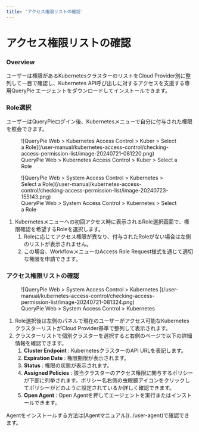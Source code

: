 ```yaml
---
title: 'アクセス権限リストの確認'
---
```



# アクセス権限リストの確認

### Overview

ユーザーは権限があるKubernetesクラスターのリストをCloud Provider別に整列して一目で確認し、Kubernetes API呼び出しに対するアクセスを支援する専用QueryPie エージェントをダウンロードしてインストールできます。

### Role選択

ユーザーはQueryPieログイン後、Kubernetesメニューで自分に付与された権限を照会できます。

<figure data-layout="center" data-align="center">
![QueryPie Web &gt; Kubernetes Access Control &gt; Kuber &gt; Select a Role](/user-manual/kubernetes-access-control/checking-access-permission-list/image-20240721-081220.png)
<figcaption>
QueryPie Web &gt; Kubernetes Access Control &gt; Kuber &gt; Select a Role
</figcaption>
</figure>

<figure data-layout="center" data-align="center">
![QueryPie Web &gt; System Access Control &gt; Kubernetes &gt; Select a Role](/user-manual/kubernetes-access-control/checking-access-permission-list/image-20240723-155143.png)
<figcaption>
QueryPie Web &gt; System Access Control &gt; Kubernetes &gt; Select a Role
</figcaption>
</figure>

1. Kubernetesメニューへの初回アクセス時に表示されるRole選択画面で、権限確認を希望するRoleを選択します。
    1. Roleに応じてアクセス権限が異なり、付与されたRoleがない場合は左側のリストが表示されません。
    2. この場合、WorkflowメニューのAccess Role Request様式を通じて適切な権限を申請できます。


### アクセス権限リストの確認

<figure data-layout="center" data-align="center">
![QueryPie Web &gt; System Access Control &gt; Kubernetes ](/user-manual/kubernetes-access-control/checking-access-permission-list/image-20240721-081324.png)
<figcaption>
QueryPie Web &gt; System Access Control &gt; Kubernetes 
</figcaption>
</figure>

1. Role選択後は左側のパネルで現在のユーザーがアクセス可能なKubernetesクラスターリストがCloud Provider基準で整列して表示されます。
2. クラスターリストで個別クラスターを選択すると右側のページで以下の詳細情報を確認できます。
    1.  **Cluster Endpoint**  : KubernetesクラスターのAPI URLを表記します。
    2.  **Expiration Date**  : 権限期限が表示されます。
    3.  **Status**  : 権限の状態が表示されます。
    4.  **Assigned Policies**  : 該当クラスターのアクセス権限に関与するポリシーが下部に列挙されます。ポリシー名右側の虫眼鏡アイコンをクリックしてポリシーがどのように設定されているか詳しく確認できます。
    5.  **Open Agent**  : Open Agentを押してエージェントを実行またはインストールできます。

<Callout type="info">
Agentをインストールする方法は[Agentマニュアル](../user-agent)で確認できます。
</Callout>
